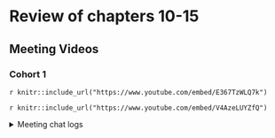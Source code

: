 # Review of chapters 10-15 {-}

## Meeting Videos

### Cohort 1

`r knitr::include_url("https://www.youtube.com/embed/E367TzWLQ7k")`

`r knitr::include_url("https://www.youtube.com/embed/V4AzeLUYZfQ")`

<details>
  <summary> Meeting chat logs </summary>
  
```
# 2021-05-11 Review

00:26:16	Jon Harmon (jonthegeek):	https://www.tmwr.org/recipes.html#a-simple-recipe-for-the-ames-housing-data#GNaFeX:~:text=The%20function%20all_nominal_predictors
00:39:19	Jim Gruman:	library(InformationValue)  was what we used to use to set the cutoff for glm models
00:40:10	Tony ElHabr:	nice
00:42:01	Asmae Toumi:	Maybe the changes were the friends we made all along
00:42:03	tan_iphone:	Lmao hiya!
00:46:14	tan_iphone:	Cookbook!
00:50:02	Asmae Toumi:	We could just find cool data sets and kick the shit together
00:50:51	Asmae Toumi:	I can volunteer for the first one
00:50:58	Asmae Toumi:	It would be on workflow sets and stacks
00:51:11	Asmae Toumi:	yessss
00:51:35	Asmae Toumi:	Yessssssssss
00:51:46	Asmae Toumi:	Together??
00:52:05	Asmae Toumi:	Lmao straight up

# 2021-05-18 Q&A

00:09:55	pavitra:	your hair looks cute, Julia
00:10:36	Julia Silge:	Thank you so much!! My bangs are back
00:24:50	Bryan Shalloway:	+1 on that function!
00:27:50	Tony ElHabr:	sandwich!
00:27:55	Tony ElHabr:	putting all the ingredients together
00:47:13	Kevin Kent:	Sounds like a lot of mind mapping (to make sense of all of that)
00:47:30	Jon Harmon (jonthegeek):	mind_map()
00:47:48	Kevin Kent:	Oh snap, that’s good :)
00:51:15	Julia Silge:	https://github.com/tidymodels/dials/issues
00:54:35	Julia Silge:	https://github.com/tidymodels/dials/blob/master/.github/CONTRIBUTING.md
00:54:39	Jon Harmon (jonthegeek):	https://www.tidymodels.org/contribute/
00:56:28	Tony ElHabr:	did my first pull request at a dev day
00:58:54	Apoorva Srinivasan:	For me personally, julia your blogs have helped me learn about the functions in todymodels works the most
00:59:19	Kevin Kent:	+1 to that and the screencasts
01:01:23	Julia Silge:	Thank you so much!
01:02:33	Kevin Kent:	One more question - how often do you expect users to write custom step or model functions for their tidymodels code? For instance in sklearn it seems like there is a strong role for custom transformers and esitmators.
01:04:03	Jon Harmon (jonthegeek):	https://www.tidymodels.org/learn/develop/
01:04:18	Max Kuhn:	Gotta go. Thanks!
01:04:22	Kevin Kent:	Cool thanks for the explanation
01:05:16	arjun paudel:	Any plan on creating recipe for quantile normalizer similar to quantile_transform in sklearn
01:05:34	Jordan Krogmann:	Thanks Julia and Max!
01:05:40	Kevin Kent:	This was great, thanks so much
01:07:06	Apoorva Srinivasan:	Thank you so much!!
01:07:17	Conor Tompkins:	Thanks for the talk!
01:07:25	Jonathan Leslie:	Thank you!
01:07:39	shahrdad:	Thanks a lot Julia and Max
01:08:18	Asmae Toumi:	Thanks queen, and thanks king (if you see the chat Max)
01:08:28	Asmae Toumi:	Omg, what dataset? Does someone have a link
01:08:36	Asmae Toumi:	I NEED THOSE BEANS
01:08:51	Andrew G. Farina:	Thank you both, this was great!
01:08:58	Julia Silge:	I will send you the beans!
01:09:21	Asmae Toumi:	Hahahahahah thank you
01:09:27	Daniel Lupercio:	Thank you Julia, have a good evening everyone!
```
</details

